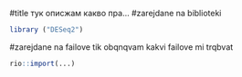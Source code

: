 #title
тук описжам какво пра...
#zarejdane na biblioteki
```r
library ("DESeq2")
```
#zarejdane na failove
tik obqnqvam kakvi failove mi trqbvat
```r
rio::import(...)
```

